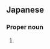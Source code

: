 ==Japanese==
{{ja-kanjitab|梨|沙}}

===Proper noun===
{{ja-pos|proper|りさ}}

# {{given name|female|lang=ja|sort=りさ}}